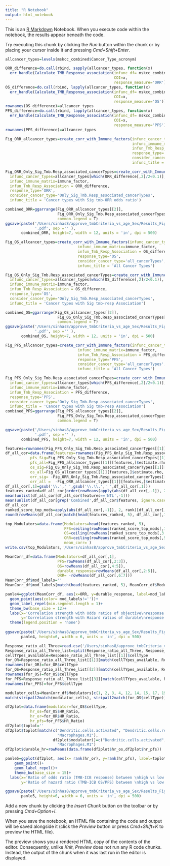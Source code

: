 ```yaml
---
title: "R Notebook"
output: html_notebook
---
```


This is an [R Markdown](http://rmarkdown.rstudio.com) Notebook. When you execute code within the notebook, the results appear beneath the code. 

Try executing this chunk by clicking the *Run* button within the chunk or by placing your cursor inside it and pressing *Cmd+Shift+Enter*. 
<!-- Calculate Response difference btw tmb-high vs low group-->
```r
allcancer_types=levels(mskcc_combined$Cancer_Type_acronym)

ORR_difference=do.call(rbind, sapply(allcancer_types, function(x)
  err_handle(Calculate_TMB_Response_association(infunc_df= mskcc_combined,
                                                COI=x,
                                                response_measure='ORR')) ))
OS_difference=do.call(rbind, lapply(allcancer_types, function(x)
  err_handle(Calculate_TMB_Response_association(infunc_df= mskcc_combined,
                                                COI=x,
                                                response_measure='OS'))) )
rownames(OS_difference)=allcancer_types
PFS_difference=do.call(rbind, lapply(allcancer_types, function(x)
  err_handle(Calculate_TMB_Response_association(infunc_df= mskcc_combined,
                                                COI=x,
                                                response_measure='PFS'))) )
rownames(PFS_difference)=allcancer_types
```
<!-- Immune determinants of tmb-response association Part 1: ORR-->
```r
Fig_ORR_allcancer_types=create_corr_with_Immune_factors(infunc_cancer_types=allcancer_types,
                                                        infunc_immune_matrix=immune_factor,
                                                        infun_Tmb_Resp_Association = ORR_difference,
                                                        response_type='ORR',
                                                        consider_cancer_type='all_cancerTypes',
                                                        infunc_title = 'All Cancer Types')

Fig_ORR_Only_Sig_Tmb.Resp_associated_cancerTypes=create_corr_with_Immune_factors(
  infunc_cancer_types=allcancer_types[which(ORR_difference[,2]/2<0.1)],
  infunc_immune_matrix=immune_factor,
  infun_Tmb_Resp_Association = ORR_difference,
  response_type='ORR',
  consider_cancer_type='Only_Sig_Tmb.Resp_associated_cancerTypes',
  infunc_title = 'Cancer types with Sig tmb-ORR odds ratio')

combined_ORR=ggarrange(Fig_ORR_allcancer_types[[2]], 
                       Fig_ORR_Only_Sig_Tmb.Resp_associated_cancerTypes[[2]], 
                       common.legend = T)
ggsave(paste('/Users/sinhas8/approve_tmbCriteria_vs_age_Sex/Results_Figures/Fig1A_tmb-ORR_associationVSTME_factors',
             '.pdf', sep ='' ),
       combined_ORR, height=7, width = 12, units = 'in', dpi = 500)

```
<!-- Immune determinants of tmb-response association Part 2: OS-->
```r
Fig_OS_allcancer_types=create_corr_with_Immune_factors(infunc_cancer_types=allcancer_types,
                                infunc_immune_matrix=immune_factor,
                                infun_Tmb_Resp_Association = OS_difference,
                                response_type='OS',
                                consider_cancer_type='all_cancerTypes',
                                infunc_title = 'All Cancer Types')

Fig_OS_Only_Sig_Tmb.Resp_associated_cancerTypes=create_corr_with_Immune_factors(
  infunc_cancer_types=allcancer_types[which(OS_difference[,2]/2<0.1)],
  infunc_immune_matrix=immune_factor,
  infun_Tmb_Resp_Association = OS_difference,
  response_type='OS',
  consider_cancer_type='Only_Sig_Tmb.Resp_associated_cancerTypes',
  infunc_title = 'Cancer types with Sig tmb-resp Association')

combined_OS=ggarrange(Fig_OS_allcancer_types[[2]], 
                       Fig_OS_Only_Sig_Tmb.Resp_associated_cancerTypes[[2]], 
                       common.legend = T)
ggsave(paste('/Users/sinhas8/approve_tmbCriteria_vs_age_Sex/Results_Figures/Fig1B_tmb-OS_associationVSTME_factors',
             '.pdf', sep ='' ),
       combined_OS, height=7, width = 12, units = 'in', dpi = 500)


```
<!-- Immune determinants of tmb-response association Part 3: PFS-->
```r
Fig_PFS_allcancer_types=create_corr_with_Immune_factors(infunc_cancer_types=allcancer_types,
                                infunc_immune_matrix=immune_factor,
                                infun_Tmb_Resp_Association = PFS_difference,
                                response_type='PFS',
                                consider_cancer_type='all_cancerTypes',
                                infunc_title = 'All Cancer Types')

Fig_PFS_Only_Sig_Tmb.Resp_associated_cancerTypes=create_corr_with_Immune_factors(
  infunc_cancer_types=allcancer_types[which(PFS_difference[,2]/2<0.1)],
  infunc_immune_matrix=immune_factor,
  infun_Tmb_Resp_Association = PFS_difference,
  response_type='PFS',
  consider_cancer_type='Only_Sig_Tmb.Resp_associated_cancerTypes',
  infunc_title = 'Cancer types with Sig tmb-resp Association')
combined_PFS=ggarrange(Fig_PFS_allcancer_types[[2]], 
                       Fig_PFS_Only_Sig_Tmb.Resp_associated_cancerTypes[[2]], 
                       common.legend = T)

ggsave(paste('/Users/sinhas8/approve_tmbCriteria_vs_age_Sex/Results_Figures/Fig1C_tmb-PFS_associationVSTME_factors',
             '.pdf', sep ='' ),
       combined_PFS, height=7, width = 12, units = 'in', dpi = 500)
```

```r
features=rownames(Fig_PFS_Only_Sig_Tmb.Resp_associated_cancerTypes[[1]])
df_all_cor=data.frame(features=rownames(Fig_PFS_Only_Sig_Tmb.Resp_associated_cancerTypes[[1]]),
           pfs_Sig=Fig_PFS_Only_Sig_Tmb.Resp_associated_cancerTypes[[1]][features,]$estimate.rho, 
           pfs_all=Fig_PFS_allcancer_types[[1]][features,]$estimate.rho,
           os_sig=Fig_OS_Only_Sig_Tmb.Resp_associated_cancerTypes[[1]][features,]$estimate.rho, 
           os_all=Fig_OS_allcancer_types[[1]][features,]$estimate.rho,
           orr_sig= -Fig_ORR_Only_Sig_Tmb.Resp_associated_cancerTypes[[1]][features,]$estimate.rho,
           orr_all =  -Fig_ORR_allcancer_types[[1]][features,]$estimate.rho)
df_all_cor[,1]=gsub('\\.',' ',gsub('\\.\\.',' ',df_all_cor[,1]))
features_ranked=df_all_cor[order(rowMeans(apply(abs(df_all_cor[,-1]), 2, rank)), decreasing = T),1]
mean(unlist(df_all_cor[df_all_cor$features=='NTL',-1]))
mean(unlist(df_all_cor[grep('Combined',df_all_cor$features, ignore.case = T),-1]))
df_all_cor
ranked_score_top_mods=apply(abs(df_all_cor[,-1]), 2, rank)[df_all_cor[,1] %in% head(features_ranked, 5),]
round(rowMeans(df_all_cor[match(head(features_ranked, 5), df_all_cor[,1]),-1]), 2)

top_Modulators=data.frame(Modulators=head(features_ranked, 5),
                          PFS=ceiling(rowMeans(ranked_score_top_mods[,1:2])),
                          OS=ceiling(rowMeans(ranked_score_top_mods[,3:4])),
                          ORR=ceiling(rowMeans(ranked_score_top_mods[,5:6])),
                          mean_corr= )
write.csv(top_Modulators,'/Users/sinhas8/approve_tmbCriteria_vs_age_Sex/Data/top_Modulators_Mar1.csv')
```

```r
MeanCorr_df=data.frame(Modulators=df_all_cor[,1],
                       PFS=rowMeans(df_all_cor[,2:3]),
                       OS=rowMeans(df_all_cor[,4:5]),
                       durable_response=rowMeans(df_all_cor[,2:5]),
                       ORR= -rowMeans(df_all_cor[,6:7]))
MeanCorr_df$mod_labels=''
MeanCorr_df$mod_labels[match(head(features_ranked, 5), MeanCorr_df$Modulators)]=head(features_ranked, 5)

panle4=ggplot(MeanCorr_df, aes(x=ORR, y=durable_response, label=mod_labels))+
  geom_point(aes(color= mod_labels!=''))+
  geom_label_repel(min.segment.length = 1)+
  theme_bw(base_size = 12)+
  labs(x='Correlation strength with Odds ratios of objective\nresponse rate in TMB-high vs low patients',
       y='Correlation strength with Hazard ratios of durable\nresponse (OS/PFS) in TMB-high vs low patients')+
  theme(legend.position = 'none')
  
ggsave(paste('/Users/sinhas8/approve_tmbCriteria_vs_age_Sex/Results_Figures/Panel4.tiff', sep ='' ),
       panle4, height=6, width = 6, units = 'in', dpi = 500)


```

```r
Response_ratio_all_Three=read.csv('/Users/sinhas8/approve_tmbCriteria_vs_age_Sex/Tools/fda-tmbCriteria-Power-vs-age-sex/Data/Response_ratio_all_Three.csv')
Response_ratio_all_Three_list=split(Response_ratio_all_Three, Response_ratio_all_Three$Resp_Measure)
cellTYpes_available=Response_ratio_all_Three_list[[1]]$cellType
for_OR=Response_ratio_all_Three_list[[1]][match(cellTYpes_available, Response_ratio_all_Three_list[[1]]$cellType),]
rownames(for_OR)=for_OR$cellType
for_OS=Response_ratio_all_Three_list[[2]][match(cellTYpes_available, Response_ratio_all_Three_list[[2]]$cellType),]
rownames(for_OS)=for_OS$cellType
for_PFS=Response_ratio_all_Three_list[[3]][match(cellTYpes_available, Response_ratio_all_Three_list[[3]]$cellType),]
rownames(for_PFS)=for_PFS$cellType
```

```r
modulator_cells=MeanCorr_df$Modulators[c(1, 2, 3, 4, 12, 14, 15, 17, 19, 20, 21, 25, 28, 29, 30, 31, 34, 35, 36)]
match(stripall2match(modulator_cells), stripall2match(for_OS$cellType))

df2plot=data.frame(modulator=for_OS$cellType,
           hr_os=for_OS$HR_Ratio,
           hr_or=for_OR$HR_Ratio, 
           hr_pfs=for_PFS$HR_Ratio)
df2plot$toplot=''
df2plot$toplot[match(c("Dendritic.cells.activated", "Dendritic.cells.resting",
                       "Macrophages.M1"), 
                     df2plot$modulator)]=c("Dendritic.cells.activated", "Dendritic.cells.resting",
                       "Macrophages.M1")
df2plot$durable_hr=rowMeans(data.frame(df2plot$hr_os,df2plot$hr_pfs))

panle5=ggplot(df2plot, aes(x= rank(hr_or), y=rank(hr_pfs), label=toplot))+
    geom_point()+
    geom_label_repel()+
    theme_bw(base_size = 15)+
  labs(x='Ratio of odds ratio (TMB-ICB response) between \nhigh vs low modulator levels group',
       y='Ratio of hazard ratio (TMB-ICB OS/PFS) between \nhigh vs low modulator levels group')

ggsave(paste('/Users/sinhas8/approve_tmbCriteria_vs_age_Sex/Results_Figures/Panel5.tiff', sep ='' ),
       panle5, height=6, width = 6, units = 'in', dpi = 500)


```


Add a new chunk by clicking the *Insert Chunk* button on the toolbar or by pressing *Cmd+Option+I*.

When you save the notebook, an HTML file containing the code and output will be saved alongside it (click the *Preview* button or press *Cmd+Shift+K* to preview the HTML file). 

The preview shows you a rendered HTML copy of the contents of the editor. Consequently, unlike *Knit*, *Preview* does not run any R code chunks. Instead, the output of the chunk when it was last run in the editor is displayed.

